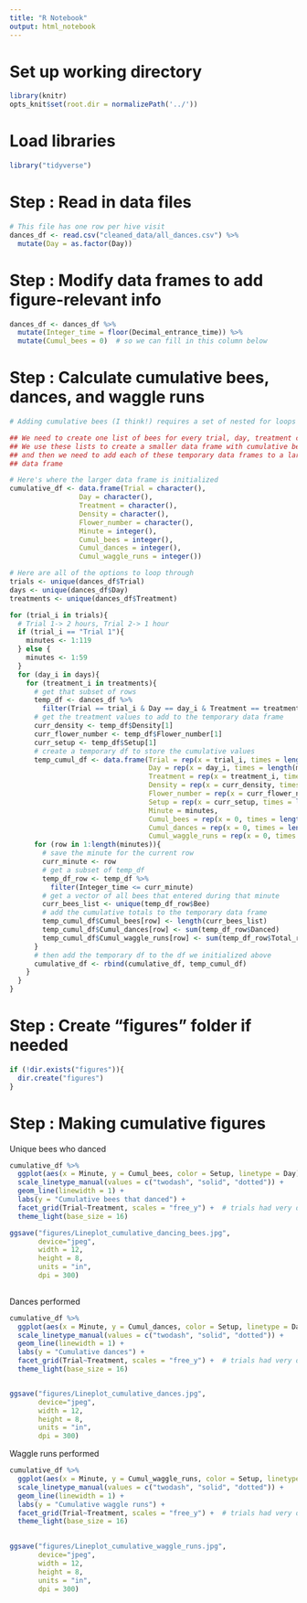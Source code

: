 ```yaml
---
title: "R Notebook"
output: html_notebook
---
```


# Set up working directory

```r
library(knitr) 
opts_knit$set(root.dir = normalizePath('../'))
```


# Load libraries

```r
library("tidyverse")
```


# Step : Read in data files

```r
# This file has one row per hive visit
dances_df <- read.csv("cleaned_data/all_dances.csv") %>%
  mutate(Day = as.factor(Day))

```


# Step : Modify data frames to add figure-relevant info

```r
dances_df <- dances_df %>%
  mutate(Integer_time = floor(Decimal_entrance_time)) %>%
  mutate(Cumul_bees = 0)  # so we can fill in this column below
```


# Step : Calculate cumulative bees, dances, and waggle runs

```r
# Adding cumulative bees (I think!) requires a set of nested for loops

## We need to create one list of bees for every trial, day, treatment combination
## We use these lists to create a smaller data frame with cumulative bees added
## and then we need to add each of these temporary data frames to a larger
## data frame

# Here's where the larger data frame is initialized
cumulative_df <- data.frame(Trial = character(),
                 Day = character(),
                 Treatment = character(),
                 Density = character(),
                 Flower_number = character(),
                 Minute = integer(),
                 Cumul_bees = integer(),
                 Cumul_dances = integer(),
                 Cumul_waggle_runs = integer())

# Here are all of the options to loop through
trials <- unique(dances_df$Trial)
days <- unique(dances_df$Day)
treatments <- unique(dances_df$Treatment)

for (trial_i in trials){
  # Trial 1-> 2 hours, Trial 2-> 1 hour
  if (trial_i == "Trial 1"){
    minutes <- 1:119
  } else {
    minutes <- 1:59
  }
  for (day_i in days){
    for (treatment_i in treatments){
      # get that subset of rows
      temp_df <- dances_df %>%
        filter(Trial == trial_i & Day == day_i & Treatment == treatment_i)
      # get the treatment values to add to the temporary data frame
      curr_density <- temp_df$Density[1]
      curr_flower_number <- temp_df$Flower_number[1]
      curr_setup <- temp_df$Setup[1]
      # create a temporary df to store the cumulative values
      temp_cumul_df <- data.frame(Trial = rep(x = trial_i, times = length(minutes)),
                                  Day = rep(x = day_i, times = length(minutes)),
                                  Treatment = rep(x = treatment_i, times = length(minutes)),
                                  Density = rep(x = curr_density, times = length(minutes)),
                                  Flower_number = rep(x = curr_flower_number, times = length(minutes)),
                                  Setup = rep(x = curr_setup, times = length(minutes)),
                                  Minute = minutes,
                                  Cumul_bees = rep(x = 0, times = length(minutes)),
                                  Cumul_dances = rep(x = 0, times = length(minutes)),
                                  Cumul_waggle_runs = rep(x = 0, times = length(minutes)))
      for (row in 1:length(minutes)){
        # save the minute for the current row
        curr_minute <- row
        # get a subset of temp_df
        temp_df_row <- temp_df %>%
          filter(Integer_time <= curr_minute)
        # get a vector of all bees that entered during that minute
        curr_bees_list <- unique(temp_df_row$Bee)
        # add the cumulative totals to the temporary data frame
        temp_cumul_df$Cumul_bees[row] <- length(curr_bees_list)
        temp_cumul_df$Cumul_dances[row] <- sum(temp_df_row$Danced)
        temp_cumul_df$Cumul_waggle_runs[row] <- sum(temp_df_row$Total_runs)
      }
      # then add the temporary df to the df we initialized above
      cumulative_df <- rbind(cumulative_df, temp_cumul_df)
    }
  }
}
```


# Step : Create "figures" folder if needed

```r
if (!dir.exists("figures")){
  dir.create("figures")
}
```


# Step : Making cumulative figures

Unique bees who danced

```r
cumulative_df %>%
  ggplot(aes(x = Minute, y = Cumul_bees, color = Setup, linetype = Day)) +
  scale_linetype_manual(values = c("twodash", "solid", "dotted")) +
  geom_line(linewidth = 1) +
  labs(y = "Cumulative bees that danced") +
  facet_grid(Trial~Treatment, scales = "free_y") +  # trials had very different totals
  theme_light(base_size = 16)

ggsave("figures/Lineplot_cumulative_dancing_bees.jpg", 
       device="jpeg",
       width = 12,
       height = 8,
       units = "in",
       dpi = 300)
  
```

Dances performed

```r
cumulative_df %>%
  ggplot(aes(x = Minute, y = Cumul_dances, color = Setup, linetype = Day)) +
  scale_linetype_manual(values = c("twodash", "solid", "dotted")) +
  geom_line(linewidth = 1) +
  labs(y = "Cumulative dances") +
  facet_grid(Trial~Treatment, scales = "free_y") +  # trials had very different totals
  theme_light(base_size = 16)


ggsave("figures/Lineplot_cumulative_dances.jpg", 
       device="jpeg",
       width = 12,
       height = 8,
       units = "in",
       dpi = 300)
```

Waggle runs performed

```r
cumulative_df %>%
  ggplot(aes(x = Minute, y = Cumul_waggle_runs, color = Setup, linetype = Day)) +
  scale_linetype_manual(values = c("twodash", "solid", "dotted")) +
  geom_line(linewidth = 1) +
  labs(y = "Cumulative waggle runs") +
  facet_grid(Trial~Treatment, scales = "free_y") +  # trials had very different totals
  theme_light(base_size = 16)
  

ggsave("figures/Lineplot_cumulative_waggle_runs.jpg", 
       device="jpeg",
       width = 12,
       height = 8,
       units = "in",
       dpi = 300)
```

